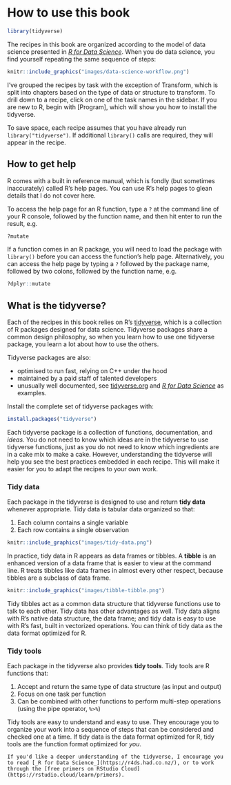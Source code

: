 # How to use this book {-}

```r
library(tidyverse)
```

The recipes in this book are organized according to the model of data science presented in [_R for Data Science_](http://r4ds.had.co.nz/introduction.html). When you do data science, you find yourself repeating the same sequence of steps:

```r
knitr::include_graphics("images/data-science-workflow.png")
```

I've grouped the recipes by task with the exception of Transform, which is split into chapters based on the type of data or structure to transform. To drill down to a recipe, click on one of the task names in the sidebar. If you are new to R, begin with [Program], which will show you how to install the tidyverse.

To save space, each recipe assumes that you have already run `library("tidyverse")`. If additional `library()` calls are required, they will appear in the recipe.

## How to get help

R comes with a built in reference manual, which is fondly (but sometimes inaccurately) called R's help pages. You can use R's help pages to glean details that I do not cover here.

To access the help page for an R function, type a `?` at the command line of your R console, followed by the function name, and then hit enter to run the result, e.g.

```r
?mutate
```

If a function comes in an R package, you will need to load the package with `library()` before you can access the function's help page. Alternatively, you can access the help page by typing a `?` followed by the package name, followed by two colons, followed by the function name, e.g.

```r
?dplyr::mutate
```  

<!--
## Vocab

When you speak about R, it is difficult to distinguish between vectors that are lists and vectors that are not lists.  Whenever the difference matters, I'll call the first set of vectors **lists** and the second set **data vectors**. This seems sensible because non-list vectors are used to store data: every piece of data is stored in one. In turn, a data vector may be stored in a list or a data frame. Data vectors include atomic vectors but also include modified atomic vectors like factors and date-times.
-->
    
## What is the tidyverse?

Each of the recipes in this book relies on R's [tidyverse](https://www.tidyverse.org/), which is a collection of R packages designed for data science. Tidyverse packages share a common design philosophy, so when you learn how to use one tidyverse package, you learn a lot about how to use the others.

Tidyverse packages are also: 

* optimised to run fast, relying on C++ under the hood
* maintained by a paid staff of talented developers
* unusually well documented, see [tidyverse.org](https://www.tidyverse.org/) and [_R for Data Science_](http://r4ds.had.co.nz/) as examples.

Install the complete set of tidyverse packages with:

```r
install.packages("tidyverse")
```

Each tidyverse package is a collection of functions, documentation, and _ideas_. You do not need to know which ideas are in the tidyverse to use tidyverse functions, just as you do not need to know which ingredients are in a cake mix to make a cake. However, understanding the tidyverse will help you see the best practices embedded in each recipe. This will make it easier for you to adapt the recipes to your own work.

### Tidy data {#tidy-data}

Each package in the tidyverse is designed to use and return **tidy data** whenever appropriate. Tidy data is tabular data organized so that:

1. Each column contains a single variable
1. Each row contains a single observation

```r
knitr::include_graphics("images/tidy-data.png")
```

In practice, tidy data in R appears as data frames or tibbles. A **tibble** is an enhanced version of a data frame that is easier to view at the command line. R treats tibbles like data frames in almost every other respect, because tibbles are a subclass of data frame.

```r
knitr::include_graphics("images/tibble-tibble.png")
```

Tidy tibbles act as a common data structure that tidyverse functions use to talk to each other. Tidy data has other advantages as well. Tidy data aligns with R's native data structure, the data frame; and tidy data is easy to use with R's fast, built in vectorized operations. You can think of tidy data as the data format optimized for R.

### Tidy tools

Each package in the tidyverse also provides **tidy tools**. Tidy tools are R functions that:

1. Accept and return the same type of data structure (as input and output)
1. Focus on one task per function
1. Can be combined with other functions to perform multi-step operations (using the pipe operator, `%>%`)

Tidy tools are easy to understand and easy to use. They encourage you to organize your work into a sequence of steps that can be considered and checked one at a time. If tidy data is the data format optimized for R, tidy tools are the function format optimized for _you_. 

```block2
If you'd like a deeper understanding of the tidyverse, I encourage you to read [_R for Data Science_](https://r4ds.had.co.nz/), or to work through the [free primers on RStudio Cloud](https://rstudio.cloud/learn/primers).
```
